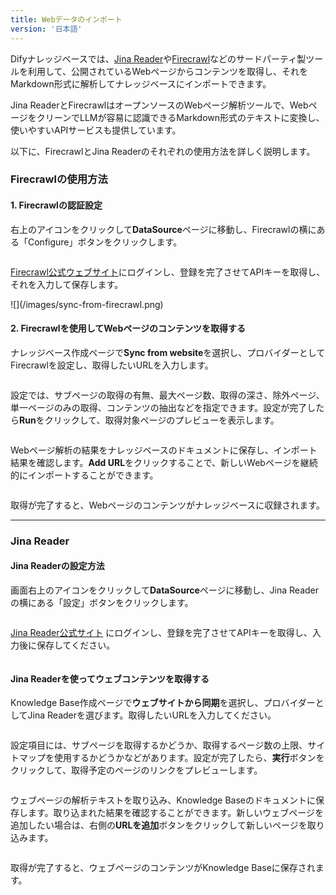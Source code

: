 ```yaml
---
title: Webデータのインポート
version: '日本語'
---
```


Difyナレッジベースでは、[Jina Reader](https://jina.ai/reader)や[Firecrawl](https://www.firecrawl.dev/)などのサードパーティ製ツールを利用して、公開されているWebページからコンテンツを取得し、それをMarkdown形式に解析してナレッジベースにインポートできます。

<Info>
  Jina ReaderとFirecrawlはオープンソースのWebページ解析ツールで、WebページをクリーンでLLMが容易に認識できるMarkdown形式のテキストに変換し、使いやすいAPIサービスも提供しています。
</Info>

以下に、FirecrawlとJina Readerのそれぞれの使用方法を詳しく説明します。

### Firecrawlの使用方法

#### 1. Firecrawlの認証設定

右上のアイコンをクリックして**DataSource**ページに移動し、Firecrawlの横にある「Configure」ボタンをクリックします。

<Frame caption="Firecrawlの設定">
  <img src="/ja-jp/img/image (6) (2).png" alt="" />
</Frame>

[Firecrawl公式ウェブサイト](https://www.firecrawl.dev/)にログインし、登録を完了させてAPIキーを取得し、それを入力して保存します。

<Frame caption="">
  ![](/images/sync-from-firecrawl.png)
</Frame>

#### 2. Firecrawlを使用してWebページのコンテンツを取得する

ナレッジベース作成ページで**Sync from website**を選択し、プロバイダーとしてFirecrawlを設定し、取得したいURLを入力します。

<Frame caption="Webページの取得設定">
  <img src="/ja-jp/img/image (102).png" alt="" />
</Frame>

設定では、サブページの取得の有無、最大ページ数、取得の深さ、除外ページ、単一ページのみの取得、コンテンツの抽出などを指定できます。設定が完了したら**Run**をクリックして、取得対象ページのプレビューを表示します。

<Frame caption="取得実行">
  <img src="/ja-jp/img/image (103).png" alt="" />
</Frame>

Webページ解析の結果をナレッジベースのドキュメントに保存し、インポート結果を確認します。**Add URL**をクリックすることで、新しいWebページを継続的にインポートすることができます。

<Frame caption="Webページ解析テキストのインポート">
  <img src="/ja-jp/img/image (104).png" alt="" />
</Frame>

取得が完了すると、Webページのコンテンツがナレッジベースに収録されます。

***

### Jina Reader

#### Jina Readerの設定方法

画面右上のアイコンをクリックして**DataSource**ページに移動し、Jina Readerの横にある「設定」ボタンをクリックします。

<Frame caption="Jina Readerの設定画面">
  <img src="/ja-jp/user-guide/.gitbook/assets/dataset-creation-step1(jina).png" alt="" />
</Frame>

[Jina Reader公式サイト](https://jina.ai/reader) にログインし、登録を完了させてAPIキーを取得し、入力後に保存してください。

<Frame caption="Jinaの設定画面">
  <img src="/ja-jp/user-guide/.gitbook/assets/dataset-creation-step2(jina).png" alt="" />
</Frame>

#### Jina Readerを使ってウェブコンテンツを取得する

Knowledge Base作成ページで**ウェブサイトから同期**を選択し、プロバイダーとしてJina Readerを選びます。取得したいURLを入力してください。

<Frame caption="ウェブコンテンツ取得設定">
  <img src="/ja-jp/user-guide/.gitbook/assets/dataset-creation-step3(jina).png" alt="" />
</Frame>

設定項目には、サブページを取得するかどうか、取得するページ数の上限、サイトマップを使用するかどうかなどがあります。設定が完了したら、**実行**ボタンをクリックして、取得予定のページのリンクをプレビューします。

<Frame caption="取得の実行">
  <img src="/ja-jp/user-guide/.gitbook/assets/dataset-creation-step4(jina).png" alt="" />
</Frame>

ウェブページの解析テキストを取り込み、Knowledge Baseのドキュメントに保存します。取り込まれた結果を確認することができます。新しいウェブページを追加したい場合は、右側の**URLを追加**ボタンをクリックして新しいページを取り込みます。

<Frame caption="ウェブページの解析テキストの取り込み">
  <img src="/ja-jp/user-guide/.gitbook/assets/dataset-creation-step5(jina).png" alt="" />
</Frame>

取得が完了すると、ウェブページのコンテンツがKnowledge Baseに保存されます。